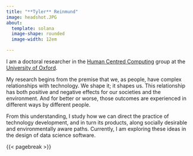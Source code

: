 ```yaml
---
title: "**Tyler** Reinmund"
image: headshot.JPG
about:
  template: solana
  image-shape: rounded
  image-width: 12em

---
```


I am a doctoral researcher in the [Human Centred Computing](https://hcc.cs.ox.ac.uk/) group at the [University of Oxford](https://www.ox.ac.uk/).

My research begins from the premise that we, as people, have complex relationships with technology. We shape it; it shapes us. This relationship has both positive and negative effects for our societies and the environment. And for better or worse, those outcomes are experienced in different ways by different people.

From this understanding, I study how we can direct the practice of technology development, and in turn its products, along socially desirable and environmentally aware paths. Currently, I am exploring these ideas in the design of data science software.

{{< pagebreak >}}

```{=html}
<link rel="stylesheet" href="/_extensions/academicons-1.9.2/css/academicons.min.css"/>

<div style="margin:0 auto;">

<a class="btn btn-outline-dark", href="https://www.linkedin.com/in/tyler-reinmund/" target="_blank" rel="noopener noreferrer">
    <i class="bi bi-linkedin" role='img' aria-label='LinkedIn'></i>
</a>

<a class="btn btn-outline-dark", href="mailto:tyler.reinmund@jesus.ox.ac.uk" target="_blank" rel="noopener noreferrer">
    <i class="ai bi-envelope" role='img' aria-label='email'></i>
</a>

<a class="btn btn-outline-dark", href="https://twitter.com/tyler_reinmund" target="_blank" rel="noopener noreferrer">
    <i class="bi bi-twitter" role='img' aria-label='Twitter'></i>
</a>

<a class="btn btn-outline-dark", href="assets/CV-01-23.pdf" target="_blank" rel="noopener noreferrer">
    <i class="ai ai-cv-square" role='img' aria-label='CV'></i>
</a>
</div>
```